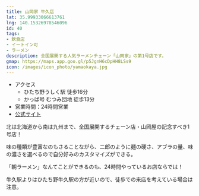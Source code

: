 ```yaml
---
title: 山岡家 牛久店
lat: 35.99933066613761
lng: 140.15326978546096
id: 40
tags:
- 飲食店
- イートイン可
- ラーメン
description: 全国展開する人気ラーメンチェーン「山岡家」の第1号店です。
gmap: https://maps.app.goo.gl/p5JgnH6cDpHH8LSs9
icon: /images/icon_photo/yamaokaya.jpg
---
```


<LinkedImage
  basename="hamyu044/yamaokaya"
/>

- アクセス
  - ひたち野うしく駅 徒歩16分
  - かっぱ号 むつみ団地 徒歩13分
- 営業時間：24時間営業
- [公式サイト](https://www.yamaokaya.com/shops/1201/)

北は北海道から南は九州まで、全国展開するチェーン店・山岡屋の記念すべき1号店！

味の種類が豊富なのもさることながら、二郎のように麺の硬さ、アブラの量、味の濃さを選べるので自分好みのカスタマイズができる。

「朝ラーメン」なんてことができるのも、24時間やっているお店ならでは！

牛久駅よりはひたち野牛久駅の方が近いので、徒歩での来店を考えている場合は注意。


<LinkedImage
  basename="hamyu044/yamaokaya-history"
/>


